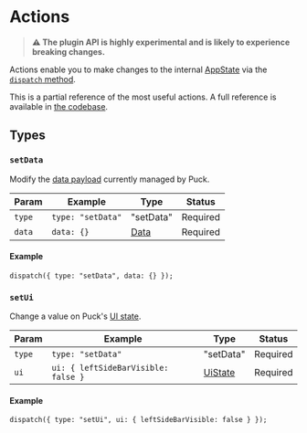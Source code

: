 # Actions

> **⚠️ The plugin API is highly experimental and is likely to experience breaking changes.**

Actions enable you to make changes to the internal [AppState](/docs/api-reference/app-state) via the [`dispatch` method](functions#dispatch).

This is a partial reference of the most useful actions. A full reference is available in [the codebase](https://github.com/measuredco/puck/blob/main/packages/core/reducer/actions.tsx).

## Types

### `setData`

Modify the [data payload](/docs/api-reference/data) currently managed by Puck.

| Param  | Example           | Type                             | Status   |
| ------ | ----------------- | -------------------------------- | -------- |
| `type` | `type: "setData"` | "setData"                        | Required |
| `data` | `data: {}`        | [Data](/docs/api-reference/data) | Required |

#### Example

```tsx
dispatch({ type: "setData", data: {} });
```

### `setUi`

Change a value on Puck's [UI state](/docs/api-reference/app-state/#ui).

| Param  | Example                             | Type                                         | Status   |
| ------ | ----------------------------------- | -------------------------------------------- | -------- |
| `type` | `type: "setData"`                   | "setData"                                    | Required |
| `ui`   | `ui: { leftSideBarVisible: false }` | [UiState](/docs/api-reference/app-state/#ui) | Required |

#### Example

```tsx
dispatch({ type: "setUi", ui: { leftSideBarVisible: false } });
```
